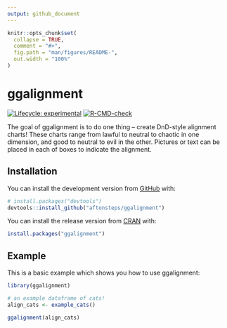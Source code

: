 ```yaml
---
output: github_document
---
```


<!-- README.md is generated from README.Rmd. Please edit that file -->

```r
knitr::opts_chunk$set(
  collapse = TRUE,
  comment = "#>",
  fig.path = "man/figures/README-",
  out.width = "100%"
)
```

# ggalignment

<!-- badges: start -->
[![Lifecycle: experimental](https://img.shields.io/badge/lifecycle-experimental-orange.svg)](https://lifecycle.r-lib.org/articles/stages.html)
[![R-CMD-check](https://github.com/aftonsteps/ggalignment/workflows/R-CMD-check/badge.svg)](https://github.com/aftonsteps/ggalignment/actions)

<!-- badges: end -->

The goal of ggalignment is to do one thing -- create DnD-style alignment charts! These charts range from lawful to neutral to chaotic in one dimension, and good to neutral to evil in the other. Pictures or text can be placed in each of boxes to indicate the alignment.

## Installation

You can install the development version from [GitHub](https://github.com/aftonsteps/ggalignment) with:

```r
# install.packages("devtools")
devtools::install_github("aftonsteps/ggalignment")
```

You can install the release version from [CRAN](https://cran.r-project.org/web/packages/ggalignment/index.html) with:

```r
install.packages("ggalignment")
```

## Example

This is a basic example which shows you how to use ggalignment:

```r
library(ggalignment)

# an example dataframe of cats!
align_cats <- example_cats()
```

```r
ggalignment(align_cats)
```
